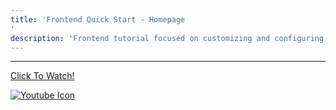 ```yaml
---
title: 'Frontend Quick Start - Homepage'
description: 'Frontend tutorial focused on customizing and configuring the homepage layout and user experience.'
---
```


---

[Click To Watch!](https://youtu.be/y4BXhpD7MlY)

[![Youtube Icon](https://curator.interworks.com/file/youtube-icon-svg)](https://youtu.be/y4BXhpD7MlY)
